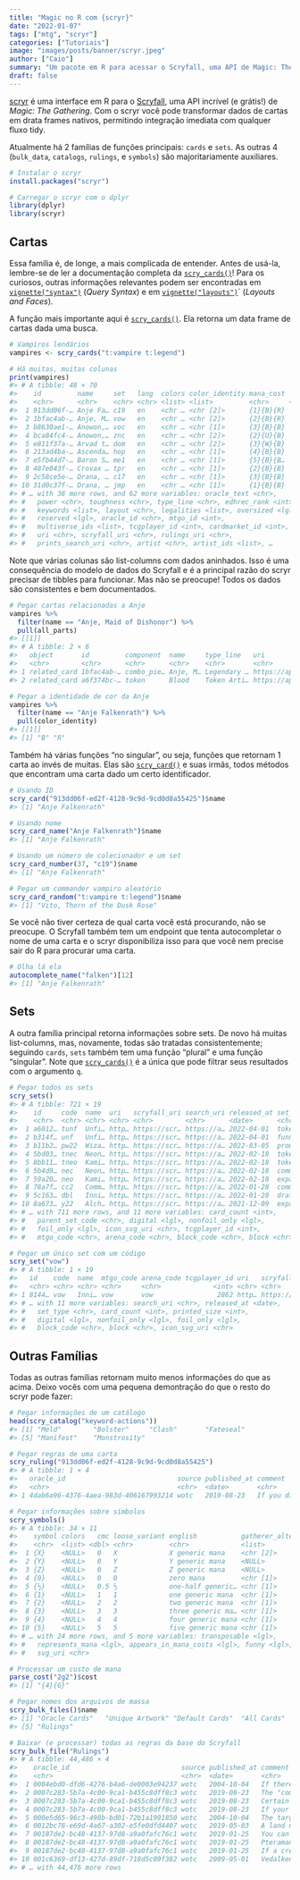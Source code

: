 ```yaml
---
title: "Magic no R com {scryr}"
date: "2022-01-07"
tags: ["mtg", "scryr"]
categories: ["Tutoriais"]
image: "images/posts/banner/scryr.jpeg"
author: ["Caio"]
summary: "Um pacote em R para acessar o Scryfall, uma API de Magic: The Gathering"
draft: false
---
```


[scryr](https://github.com/curso-r/scryr) é uma interface em R para o
[Scryfall](https://scryfall.com/), uma API incrível (e grátis!) de _Magic: The
Gathering_. Com o scryr você pode transformar dados de cartas em drata frames
nativos, permitindo integração imediata com qualquer fluxo tidy.

Atualmente há 2 famílias de funções principais: `cards` e `sets`. As outras 4
(`bulk_data`, `catalogs`, `rulings`, e `symbols`) são majoritariamente
auxiliares.

```r
# Instalar o scryr
install.packages("scryr")

# Carregar o scryr com o dplyr
library(dplyr)
library(scryr)
```

## Cartas

Essa família é, de longe, a mais complicada de entender. Antes de usá-la,
lembre-se de ler a documentação completa da
[`scry_cards()`](https://curso-r.github.io/scryr/reference/scry-cards.html)!
Para os curiosos, outras informações relevantes podem ser encontradas em
[`vignette("syntax")`](https://curso-r.github.io/scryr/articles/syntax.html)
(_Query Syntax_) e em
[`vignette("layouts")`](https://curso-r.github.io/scryr/articles/layouts.html)`
(_Layouts and Faces_).

A função mais importante aqui é
[`scry_cards()`](https://curso-r.github.io/scryr/reference/scry-cards.html). Ela
retorna um data frame de cartas dada uma busca.

```r
# Vampiros lendários
vampires <- scry_cards("t:vampire t:legend")

# Há muitas, muitas colunas
print(vampires)
#> # A tibble: 48 × 70
#>    id         name     set   lang  colors color_identity mana_cost   cmc
#>    <chr>      <chr>    <chr> <chr> <list> <list>         <chr>     <dbl>
#>  1 913dd06f-… Anje Fa… c19   en    <chr … <chr [2]>      {1}{B}{R}     3
#>  2 1bfac4ab-… Anje, M… vow   en    <chr … <chr [2]>      {2}{B}{R}     4
#>  3 b8630ae1-… Anowon,… voc   en    <chr … <chr [1]>      {3}{B}{B}     5
#>  4 bca84fc4-… Anowon,… znc   en    <chr … <chr [2]>      {2}{U}{B}     4
#>  5 e811f37a-… Arvad t… dom   en    <chr … <chr [2]>      {3}{W}{B}     5
#>  6 213ad4ba-… Ascenda… hop   en    <chr … <chr [1]>      {4}{B}{B}     6
#>  7 e5fb44d7-… Baron S… me1   en    <chr … <chr [1]>      {5}{B}{B…     8
#>  8 487e843f-… Crovax … tpr   en    <chr … <chr [1]>      {2}{B}{B}     4
#>  9 2c58ce5e-… Drana, … c17   en    <chr … <chr [1]>      {3}{B}{B}     5
#> 10 31d0c37f-… Drana, … jmp   en    <chr … <chr [1]>      {1}{B}{B}     3
#> # … with 38 more rows, and 62 more variables: oracle_text <chr>,
#> #   power <chr>, toughness <chr>, type_line <chr>, edhrec_rank <int>,
#> #   keywords <list>, layout <chr>, legalities <list>, oversized <lgl>,
#> #   reserved <lgl>, oracle_id <chr>, mtgo_id <int>,
#> #   multiverse_ids <list>, tcgplayer_id <int>, cardmarket_id <int>,
#> #   uri <chr>, scryfall_uri <chr>, rulings_uri <chr>,
#> #   prints_search_uri <chr>, artist <chr>, artist_ids <list>, …
```

Note que várias colunas são list-columns com dados aninhados. Isso é uma
consequência do modelo de dados do Scryfall e é a principal razão do scryr
precisar de tibbles para funcionar. Mas não se preocupe! Todos os dados são
consistentes e bem documentados.

```r
# Pegar cartas relacionadas a Anje
vampires %>%
  filter(name == "Anje, Maid of Dishonor") %>%
  pull(all_parts)
#> [[1]]
#> # A tibble: 2 × 6
#>   object       id         component  name     type_line   uri
#>   <chr>        <chr>      <chr>      <chr>    <chr>       <chr>
#> 1 related_card 1bfac4ab-… combo_pie… Anje, M… Legendary … https://api.s…
#> 2 related_card a6f374bc-… token      Blood    Token Arti… https://api.s…

# Pegar a identidade de cor da Anje
vampires %>%
  filter(name == "Anje Falkenrath") %>%
  pull(color_identity)
#> [[1]]
#> [1] "B" "R"
```

Também há várias funções "no singular", ou seja, funções que retornam 1 carta ao
invés de muitas. Elas são
[`scry_card()`](https://curso-r.github.io/scryr/reference/scry-cards.html) e
suas irmãs, todos métodos que encontram uma carta dado um certo identificador.

```r
# Usando ID
scry_card("913dd06f-ed2f-4128-9c9d-9cd0d8a55425")$name
#> [1] "Anje Falkenrath"

# Usando nome
scry_card_name("Anje Falkenrath")$name
#> [1] "Anje Falkenrath"

# Usando um número de colecionador e um set
scry_card_number(37, "c19")$name
#> [1] "Anje Falkenrath"

# Pegar um commander vampiro aleatório
scry_card_random("t:vampire t:legend")$name
#> [1] "Vito, Thorn of the Dusk Rose"
```

Se você não tiver certeza de qual carta você está procurando, não se preocupe. O
Scryfall também tem um endpoint que tenta autocompletar o nome de uma carta e o
scryr disponibiliza isso para que você nem precise sair do R para procurar uma
carta.

```r
# Olha lá ela
autocomplete_name("falken")[12]
#> [1] "Anje Falkenrath"
```

## Sets

A outra família principal retorna informações sobre sets. De novo há muitas
list-columns, mas, novamente, todas são tratadas consistentemente; seguindo
`cards`, `sets` também tem uma função "plural" e uma função "singular". Note que
[`scry_cards()`](https://curso-r.github.io/scryr/reference/scry-cards.html) é a
única que pode filtrar seus resultados com o argumento `q`.

```r
# Pegar todos os sets
scry_sets()
#> # A tibble: 721 × 19
#>    id     code  name  uri   scryfall_uri search_uri released_at set_type
#>    <chr>  <chr> <chr> <chr> <chr>        <chr>      <date>      <chr>
#>  1 a6012… tunf  Unfi… http… https://scr… https://a… 2022-04-01  token
#>  2 b314f… unf   Unfi… http… https://scr… https://a… 2022-04-01  funny
#>  3 b11b2… pw22  Wiza… http… https://scr… https://a… 2022-03-05  promo
#>  4 5bd03… tnec  Neon… http… https://scr… https://a… 2022-02-18  token
#>  5 8bb11… tneo  Kami… http… https://scr… https://a… 2022-02-18  token
#>  6 5b4d9… nec   Neon… http… https://scr… https://a… 2022-02-18  command…
#>  7 59a20… neo   Kami… http… https://scr… https://a… 2022-02-18  expansi…
#>  8 78a7f… cc2   Comm… http… https://scr… https://a… 2022-01-28  command…
#>  9 5c163… dbl   Inni… http… https://scr… https://a… 2022-01-28  draft_i…
#> 10 8a673… y22   Alch… http… https://scr… https://a… 2021-12-09  expansi…
#> # … with 711 more rows, and 11 more variables: card_count <int>,
#> #   parent_set_code <chr>, digital <lgl>, nonfoil_only <lgl>,
#> #   foil_only <lgl>, icon_svg_uri <chr>, tcgplayer_id <int>,
#> #   mtgo_code <chr>, arena_code <chr>, block_code <chr>, block <chr>

# Pegar um único set com um código
scry_set("vow")
#> # A tibble: 1 × 19
#>   id    code  name  mtgo_code arena_code tcgplayer_id uri   scryfall_uri
#>   <chr> <chr> <chr> <chr>     <chr>             <int> <chr> <chr>
#> 1 8144… vow   Inni… vow       vow                2862 http… https://scr…
#> # … with 11 more variables: search_uri <chr>, released_at <date>,
#> #   set_type <chr>, card_count <int>, printed_size <int>,
#> #   digital <lgl>, nonfoil_only <lgl>, foil_only <lgl>,
#> #   block_code <chr>, block <chr>, icon_svg_uri <chr>
```

## Outras Famílias

Todas as outras famílias retornam muito menos informações do que as acima. Deixo
vocês com uma pequena demontração do que o resto do scryr pode fazer:

```r
# Pegar informações de um catálogo
head(scry_catalog("keyword-actions"))
#> [1] "Meld"        "Bolster"     "Clash"       "Fateseal"
#> [5] "Manifest"    "Monstrosity"

# Pegar regras de uma carta
scry_ruling("913dd06f-ed2f-4128-9c9d-9cd0d8a55425")
#> # A tibble: 1 × 4
#>   oracle_id                            source published_at comment
#>   <chr>                                <chr>  <date>       <chr>
#> 1 4dab6a96-4376-4aea-983d-406167993214 wotc   2019-08-23   If you disca…

# Pegar informações sobre símbolos
scry_symbols()
#> # A tibble: 34 × 11
#>    symbol colors   cmc loose_variant english           gatherer_alterna…
#>    <chr>  <list> <dbl> <chr>         <chr>             <list>
#>  1 {X}    <NULL>   0   X             X generic mana    <chr [2]>
#>  2 {Y}    <NULL>   0   Y             Y generic mana    <NULL>
#>  3 {Z}    <NULL>   0   Z             Z generic mana    <NULL>
#>  4 {0}    <NULL>   0   0             zero mana         <chr [1]>
#>  5 {½}    <NULL>   0.5 ½             one-half generic… <chr [1]>
#>  6 {1}    <NULL>   1   1             one generic mana  <chr [1]>
#>  7 {2}    <NULL>   2   2             two generic mana  <chr [1]>
#>  8 {3}    <NULL>   3   3             three generic ma… <chr [1]>
#>  9 {4}    <NULL>   4   4             four generic mana <chr [1]>
#> 10 {5}    <NULL>   5   5             five generic mana <chr [1]>
#> # … with 24 more rows, and 5 more variables: transposable <lgl>,
#> #   represents_mana <lgl>, appears_in_mana_costs <lgl>, funny <lgl>,
#> #   svg_uri <chr>

# Processar um custo de mana
parse_cost("2g2")$cost
#> [1] "{4}{G}"

# Pegar nomes dos arquivos de massa
scry_bulk_files()$name
#> [1] "Oracle Cards"   "Unique Artwork" "Default Cards"  "All Cards"
#> [5] "Rulings"

# Baixar (e processar) todas as regras da base do Scryfall
scry_bulk_file("Rulings")
#> # A tibble: 44,486 × 4
#>    oracle_id                            source published_at comment
#>    <chr>                                <chr>  <date>       <chr>
#>  1 0004ebd0-dfd6-4276-b4a6-de0003e94237 wotc   2004-10-04   If there ar…
#>  2 0007c283-5b7a-4c00-9ca1-b455c8dff8c3 wotc   2019-08-23   The "comman…
#>  3 0007c283-5b7a-4c00-9ca1-b455c8dff8c3 wotc   2019-08-23   Certain car…
#>  4 0007c283-5b7a-4c00-9ca1-b455c8dff8c3 wotc   2019-08-23   If your com…
#>  5 000e5d65-96c3-498b-bd01-72b1a1991850 wotc   2004-10-04   The target …
#>  6 0012bc78-e69d-4a67-a302-e5fe0dfd4407 wotc   2019-05-03   A land norm…
#>  7 00187de2-bc48-4137-97d8-a9a0fafc76c1 wotc   2019-01-25   You can alw…
#>  8 00187de2-bc48-4137-97d8-a9a0fafc76c1 wotc   2019-01-25   Pteramander…
#>  9 00187de2-bc48-4137-97d8-a9a0fafc76c1 wotc   2019-01-25   If a creatu…
#> 10 001c6369-df13-427d-89df-718d5c09f382 wotc   2009-05-01   Vedalken He…
#> # … with 44,476 more rows
```
